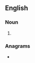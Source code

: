 ==English==

===Noun===
{{head|en|noun form}}

# {{plural of|en|adage}}

===Anagrams===
* {{anagrams|en|a=aadegs|Gadeas}}